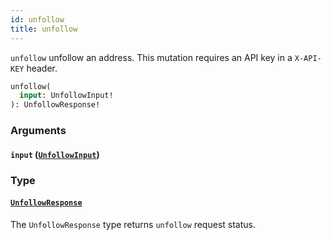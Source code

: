 ```yaml
---
id: unfollow
title: unfollow
---
```



`unfollow` unfollow an address. This mutation requires an API key in a `X-API-KEY` header.

```graphql
unfollow(
  input: UnfollowInput!
): UnfollowResponse!
```


### Arguments

#### `input` ([`UnfollowInput`](/cyberconnect/reference/inputs/unfollow-input))




### Type

#### [`UnfollowResponse`](/cyberconnect/reference/objects/unfollow-response) 

The `UnfollowResponse` type returns `unfollow` request status.





